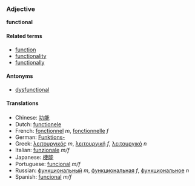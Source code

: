 ===Adjective===
'''functional'''

====Related terms====
*[[function]]
*[[functionality]]
*[[functionally]]

====Antonyms====
*[[dysfunctional]]

====Translations====
*Chinese: [[功能]]
*Dutch: [[functionele]]
*French: [[fonctionnel]] ''m'', [[fonctionnelle]] ''f''
*German: [[Funktions-]]
*Greek: [[λειτουργικός]] ''m'', [[λειτουργική]] ''f'', [[λειτουργικό]] ''n''
*Italian: [[funzionale]] ''m/f''
*Japanese: [[機能]]
*Portuguese: [[funcional]] ''m/f''
*Russian: [[функциональный]] ''m'', [[функциональная]] ''f'', [[функциональное]] ''n''
*Spanish: [[funcional]] ''m/f''